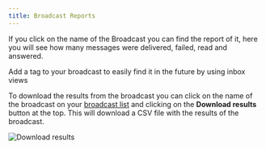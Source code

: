 ```yaml
---
title: Broadcast Reports
---
```


If you click on the name of the Broadcast you can find the report of it, here you will see how many messages were delivered, failed, read and answered.

<Tip>
Add a tag to your broadcast to easily find it in the future by using inbox views
</Tip>

To download the results from the broadcast you can click on the name of the broadcast on your [broadcast list](https://app.hilos.io/blasts) and clicking on the **Download results** button at the top. This will download a CSV file with the results of the broadcast.

![Download results](https://hilos-media.s3.us-east-2.amazonaws.com/documentation/userdocs/using-hilos/reference/broadcasts/broadcast-reports/reports.png)
